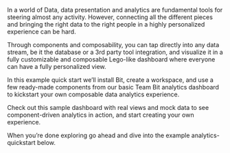In a world of Data, data presentation and analytics are fundamental tools for steering almost any activity. However, connecting all the different pieces and bringing the right data to the right people in a highly personalized experience can be hard.

Through components and composability, you can tap directly into any data stream, be it the database or a 3rd party tool integration, and visualize it in a fully customizable and composable Lego-like dashboard where everyone can have a fully personalized view.

In this example quick start we’ll install Bit, create a workspace, and use a few ready-made components from our basic Team Bit analytics dashboard to kickstart your own composable data analytics experience.

Check out this sample dashboard with real views and mock data to see component-driven analytics in action, and start creating your own experience.

When you’re done exploring go ahead and dive into the example analytics-quickstart below.
